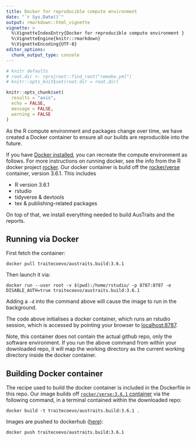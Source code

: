 ```yaml
---
title: Docker for reproducible compute environment 
date: "`r Sys.Date()`"
output: rmarkdown::html_vignette
vignette: >
  %\VignetteIndexEntry{Docker for reproducible compute environment }
  %\VignetteEngine{knitr::rmarkdown}
  %\VignetteEncoding{UTF-8}
editor_options:
  chunk_output_type: console
---
```


<!-- TipsTricks.md is generated from TipsTricks.Rmd Please edit that file -->

```r
# knitr defaults
# root.dir <- rprojroot::find_root("remake.yml")
# knitr::opts_knit$set(root.dir = root.dir)

knitr::opts_chunk$set(
  results = "asis",
  echo = FALSE,
  message = FALSE,
  warning = FALSE
)
```


As the R compute environment and packages change over time, we have created a Docker container to ensure all our builds are reproducible into the future. 

If you have [Docker installed](https://hub.docker.com), you can recreate the compute environment as follows. For more instructions on running docker, see the info from the R docker project [rocker](https://hub.docker.com/r/rocker/rstudio). Our docker container is build off the [rocker/verse](https://hub.docker.com/r/rocker/verse) container, version 3.6.1. This includes

- R version 3.6.1
- rstudio
- tidyverse & devtools
- tex & publishing-related packages

On top of that, we install everything needed to build AusTraits and the reports. 

## Running via Docker

First fetch the container:

```
docker pull traitecoevo/austraits.build:3.6.1
```

Then launch it via:

```
docker run --user root -v $(pwd):/home/rstudio/ -p 8787:8787 -e DISABLE_AUTH=true traitecoevo/austraits.build:3.6.1
```

Adding a `-d` into the command above will cause the image to run in the background. 

The code above initialises a docker container, which runs an rstudio session, which is accessed by pointing your browser to [localhost:8787](http://localhost:8787). 

Note, this container does not contain the actual github repo, only the software environment. If you run the above command from within your downloaded repo, it will map the working directory as the current working directory inside the docker container.

## Building Docker container

The recipe used to build the docker container is included in the Dockerfile in this repo. Our image builds off [`rocker/verse:3.6.1` container](https://hub.docker.com/r/rocker/verse) via the following command, in a terminal contained within the downloaded repo:

```
docker build -t traitecoevo/austraits.build:3.6.1 .
```

Images are pushed to dockerhub ([here](https://cloud.docker.com/u/traitecoevo/repository/docker/traitecoevo/austraits.build)):

```
docker push traitecoevo/austraits.build:3.6.1
```
